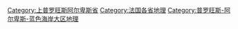 [[Category:上普罗旺斯阿尔卑斯省|Category:上普罗旺斯阿尔卑斯省]]
[[Category:法国各省地理|Category:法国各省地理]]
[[Category:普罗旺斯-阿尔卑斯-蓝色海岸大区地理|Category:普罗旺斯-阿尔卑斯-蓝色海岸大区地理]]
